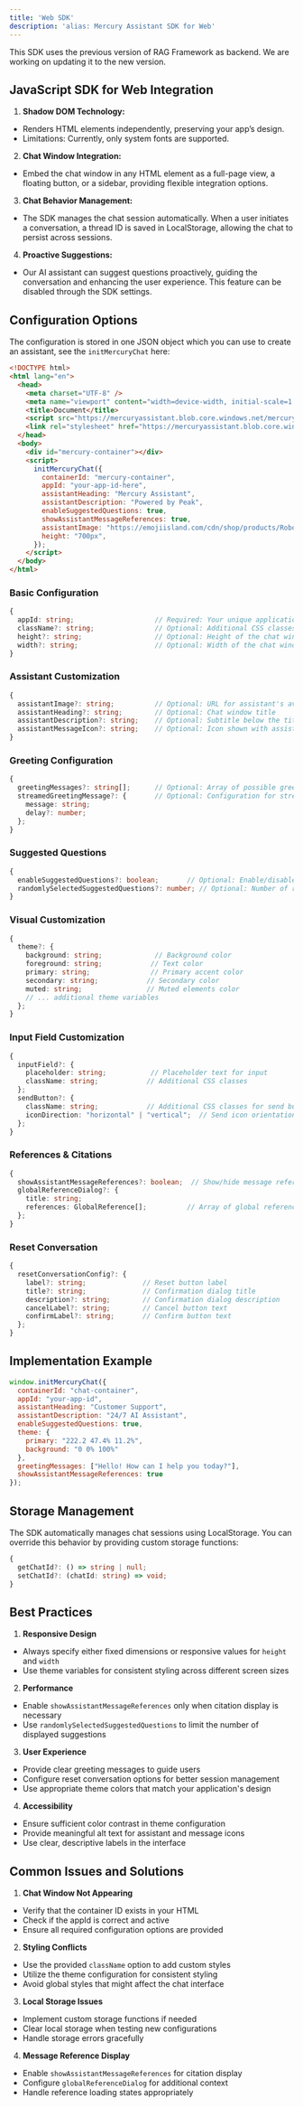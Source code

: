 ```yaml
---
title: 'Web SDK'
description: 'alias: Mercury Assistant SDK for Web'
---
```


<Note>
  This SDK uses the previous version of RAG Framework as backend. We are working on updating it to the new version.
</Note>

## JavaScript SDK for Web Integration

1. **Shadow DOM Technology:**
- Renders HTML elements independently, preserving your app’s design.
- Limitations: Currently, only system fonts are supported.
2. **Chat Window Integration:**
- Embed the chat window in any HTML element as a full-page view, a floating button, or a sidebar, providing flexible integration options.
3. **Chat Behavior Management:**
- The SDK manages the chat session automatically. When a user initiates a conversation, a thread ID is saved in LocalStorage, allowing the chat to persist across sessions.
4. **Proactive Suggestions:**
- Our AI assistant can suggest questions proactively, guiding the conversation and enhancing the user experience. This feature can be disabled through the SDK settings.

## Configuration Options

The configuration is stored in one JSON object which you can use to create an assistant, see the `initMercuryChat` here:

```html
<!DOCTYPE html>
<html lang="en">
  <head>
    <meta charset="UTF-8" />
    <meta name="viewport" content="width=device-width, initial-scale=1.0" />
    <title>Document</title>
    <script src="https://mercuryassistant.blob.core.windows.net/mercury-assistant-sdk/mercury-assistant-latest.js"></script>
    <link rel="stylesheet" href="https://mercuryassistant.blob.core.windows.net/mercury-assistant-sdk/mercury-assistant-css-latest.css" />
  </head>
  <body>
    <div id="mercury-container"></div>
    <script>
      initMercuryChat({
        containerId: "mercury-container",
        appId: "your-app-id-here",
        assistantHeading: "Mercury Assistant",
        assistantDescription: "Powered by Peak",
        enableSuggestedQuestions: true,
        showAssistantMessageReferences: true,
        assistantImage: "https://emojiisland.com/cdn/shop/products/Robot_Emoji_Icon_7070a254-26f7-4a54-8131-560e38e34c2e_grande.png?v=1571606114",
        height: "700px",
      });
    </script>
  </body>
</html>
```

### Basic Configuration
```typescript
{
  appId: string;                    // Required: Your unique application identifier
  className?: string;               // Optional: Additional CSS classes for the container
  height?: string;                  // Optional: Height of the chat window (default: "auto")
  width?: string;                   // Optional: Width of the chat window (default: "auto")
}
```

### Assistant Customization
```typescript
{
  assistantImage?: string;          // Optional: URL for assistant's avatar
  assistantHeading?: string;        // Optional: Chat window title
  assistantDescription?: string;    // Optional: Subtitle below the title
  assistantMessageIcon?: string;    // Optional: Icon shown with assistant messages
}
```

### Greeting Configuration
```typescript
{
  greetingMessages?: string[];      // Optional: Array of possible greeting messages
  streamedGreetingMessage?: {       // Optional: Configuration for streaming greeting
    message: string;
    delay?: number;
  };
}
```

### Suggested Questions
```typescript
{
  enableSuggestedQuestions?: boolean;       // Optional: Enable/disable question suggestions
  randomlySelectedSuggestedQuestions?: number; // Optional: Number of random questions to show
}
```

### Visual Customization
```typescript
{
  theme?: {
    background: string;             // Background color
    foreground: string;            // Text color
    primary: string;               // Primary accent color
    secondary: string;            // Secondary color
    muted: string;                // Muted elements color
    // ... additional theme variables
  };
}
```

### Input Field Customization
```typescript
{
  inputField?: {
    placeholder: string;           // Placeholder text for input
    className: string;            // Additional CSS classes
  };
  sendButton?: {
    className: string;            // Additional CSS classes for send button
    iconDirection: "horizontal" | "vertical";  // Send icon orientation
  };
}
```

### References & Citations
```typescript
{
  showAssistantMessageReferences?: boolean;  // Show/hide message references
  globalReferenceDialog?: {
    title: string;
    references: GlobalReference[];          // Array of global references
  };
}
```

### Reset Conversation
```typescript
{
  resetConversationConfig?: {
    label?: string;              // Reset button label
    title?: string;              // Confirmation dialog title
    description?: string;        // Confirmation dialog description
    cancelLabel?: string;        // Cancel button text
    confirmLabel?: string;       // Confirm button text
  };
}
```

## Implementation Example

```javascript
window.initMercuryChat({
  containerId: "chat-container",
  appId: "your-app-id",
  assistantHeading: "Customer Support",
  assistantDescription: "24/7 AI Assistant",
  enableSuggestedQuestions: true,
  theme: {
    primary: "222.2 47.4% 11.2%",
    background: "0 0% 100%"
  },
  greetingMessages: ["Hello! How can I help you today?"],
  showAssistantMessageReferences: true
});
```

## Storage Management

The SDK automatically manages chat sessions using LocalStorage. You can override this behavior by providing custom storage functions:

```typescript
{
  getChatId?: () => string | null;
  setChatId?: (chatId: string) => void;
}
```

## Best Practices

1. **Responsive Design**
- Always specify either fixed dimensions or responsive values for `height` and `width`
- Use theme variables for consistent styling across different screen sizes

2. **Performance**
- Enable `showAssistantMessageReferences` only when citation display is necessary
- Use `randomlySelectedSuggestedQuestions` to limit the number of displayed suggestions

3. **User Experience**
- Provide clear greeting messages to guide users
- Configure reset conversation options for better session management
- Use appropriate theme colors that match your application's design

4. **Accessibility**
- Ensure sufficient color contrast in theme configuration
- Provide meaningful alt text for assistant and message icons
- Use clear, descriptive labels in the interface

## Common Issues and Solutions

1. **Chat Window Not Appearing**
- Verify that the container ID exists in your HTML
- Check if the appId is correct and active
- Ensure all required configuration options are provided

2. **Styling Conflicts**
- Use the provided `className` option to add custom styles
- Utilize the theme configuration for consistent styling
- Avoid global styles that might affect the chat interface

3. **Local Storage Issues**
- Implement custom storage functions if needed
- Clear local storage when testing new configurations
- Handle storage errors gracefully

4. **Message Reference Display**
- Enable `showAssistantMessageReferences` for citation display
- Configure `globalReferenceDialog` for additional context
- Handle reference loading states appropriately
